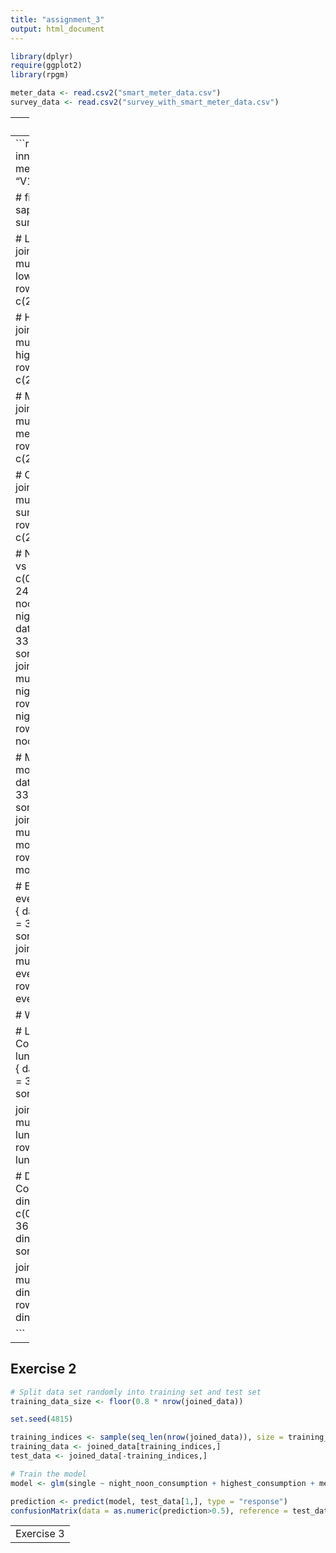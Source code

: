 ```yaml
---
title: "assignment_3"
output: html_document
---
```


```r
library(dplyr)
require(ggplot2)
library(rpgm)

meter_data <- read.csv2("smart_meter_data.csv")
survey_data <- read.csv2("survey_with_smart_meter_data.csv")
```

---
Exercise 1
---
```r
joined_data <- inner_join(survey_data, meter_data, by = c("ID" = "V1"))

# find null values
sapply(joined_data,function(x) sum(is.na(x)))

# Lowest Consumption
joined_data <- mutate(joined_data, lowest_consumption = rowMins(meter_data[, c(2:337)]))

# Highest Consumption
joined_data <- mutate(joined_data, highest_consumption = rowMaxs(meter_data[, c(2:337)]))

# Mean Consumption
joined_data <- mutate(joined_data, mean_consumption = rowMeans(meter_data[, c(2:337)]))

# Cumulated Consumption
joined_data <- mutate(joined_data, sum_consumption = rowSums(meter_data[, c(2:337)]))

# Night to noon ratio 23 - 0 vs 12 - 13
noon <- c()
for(i in c(0:1)) {
  data <- seq(from = 24 + i, to = 337, by = 48)
  noon <- sort(c(noon, data))
}
night <- c()
for(i in c(0:1)) {
  data <- seq(from = 46 + i, to = 337, by = 48)
  night <- sort(c(night, data))
}
joined_data <- mutate(joined_data, night_noon_consumption = rowMeans(meter_data[, night]) / rowMeans(meter_data[, noon]))

# Morning Consumption
morning <- c()
for(i in c(0:9)) {
  data <- seq(from = 14 + i, to = 337, by = 48)
  morning <- sort(c(morning, data))
}
joined_data <- mutate(joined_data, morning_consumption = rowMeans(meter_data[, morning]))

# Evening Consumption
evening <- c()
for(i in c(0:11)) {
  data <- seq(from = 36 + i, to = 337, by = 48)
  evening <- sort(c(evening, data))
}
joined_data <- mutate(joined_data, evening_consumption = rowMeans(meter_data[, evening]))

# Weekend Consumption

# Lunch(preparation)time Consumption (12:00 - 14:00)
lunchtime <- c()
for(i in c(0:3)) {
  data <- seq(from = 24 + i, to = 337, by = 48)
  lunchtime <- sort(c(lunchtime, data))
}

joined_data <- mutate(joined_data, lunchtime_consumption = rowMeans(meter_data[, lunchtime]))

# Dinner(preparation)time Consumption (18:00 - 20:00)
dinnertime <- c()
for(i in c(0:3)) {
  data <- seq(from = 36 + i, to = 337, by = 48)
  dinnertime <- sort(c(dinnertime, data))
}

joined_data <- mutate(joined_data, dinnerime_consumption = rowMeans(meter_data[, dinnertime]))

```

---
Exercise 2
---
```r
# Split data set randomly into training set and test set
training_data_size <- floor(0.8 * nrow(joined_data))

set.seed(4815)

training_indices <- sample(seq_len(nrow(joined_data)), size = training_data_size)
training_data <- joined_data[training_indices,]
test_data <- joined_data[-training_indices,]

# Train the model
model <- glm(single ~ night_noon_consumption + highest_consumption + mean_consumption + dinnerime_consumption, family = binomial, data = training_data)

prediction <- predict(model, test_data[1,], type = "response")
confusionMatrix(data = as.numeric(prediction>0.5), reference = test_data$single)


```

---
Exercise 3
---